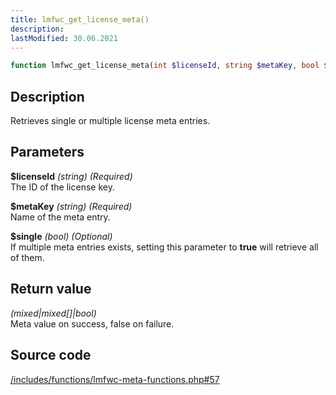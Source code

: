 ```yaml
---
title: lmfwc_get_license_meta()
description:
lastModified: 30.06.2021
---
```


```php
function lmfwc_get_license_meta(int $licenseId, string $metaKey, bool $single = false)
```

## Description

Retrieves single or multiple license meta entries.

## Parameters

**$licenseId** *(string) (Required)*<br/>
The ID of the license key.

**$metaKey** *(string) (Required)*<br/>
Name of the meta entry.

**$single** *(bool) (Optional)*<br/>
If multiple meta entries exists, setting this parameter to **true** will retrieve
all of them.

## Return value

*(mixed|mixed[]|bool)*<br/>
Meta value on success, false on failure.

## Source code

<p><a href={"https://github.com/drazenbebic/license-manager-for-woocommerce/blob/master/functions/lmfwc-meta-functions.php#L57"}
      target={"_blank"}
      rel={"noopener noreferrer"}>/includes/functions/lmfwc-meta-functions.php#57</a></p>

